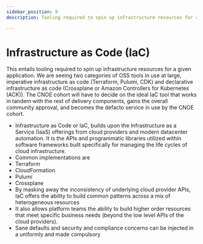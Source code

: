 ```yaml
---
sidebar_position: 9
description: Tooling required to spin up infrastructure resources for a given application.

---
```


# Infrastructure as Code (IaC)

This entails tooling required to spin up infrastructure resources for a given application. We are seeing two categories of OSS tools in use at large, imperative infrastructure as code (Terraform, Pulumi, CDK) and declarative infrastructure as code (Crossplane or Amazon Controllers for Kubernetes (ACK)). The CNOE cohort will have to decide on the ideal IaC tool that works in tandem with the rest of delivery components, gains the overall community approval, and becomes the defacto service in use by the CNOE cohort.

- Infrastructure as Code or IaC, builds upon the Infrastructure as a Service (IaaS) offerings from cloud providers and modern datacenter automation. It is the APIs and programmatic libraries utilized within software frameworks built specifically for managing the life cycles of cloud infrastructure. 
- Common implementations are 
- Terraform
- CloudFormation
- Pulumi
- Crossplane
- By masking away the inconsistency of underlying cloud provider APIs, IaC offers the ability to build common patterns across a mix of heterogeneous resources
- It also allows platform teams the ability to build higher order resources that meet specific business needs (beyond the low level APIs of the cloud providers).
- Sane defaults and security and compliance concerns can be injected in a uniformly and made compulsory

